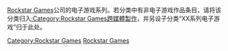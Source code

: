 [[Rockstar_Games|Rockstar Games]]公司的电子游戏系列。若分类中有非电子游戏作品条目，请将该分类归入[[:Category:Rockstar_Games跨媒體製作|:Category:Rockstar Games跨媒體製作]]，并另设子分类“XX系列电子游戏”归于此处。

[[Category:Rockstar_Games|Category:Rockstar Games]]
[[Category:各公司电子游戏系列|Rockstar Games]]